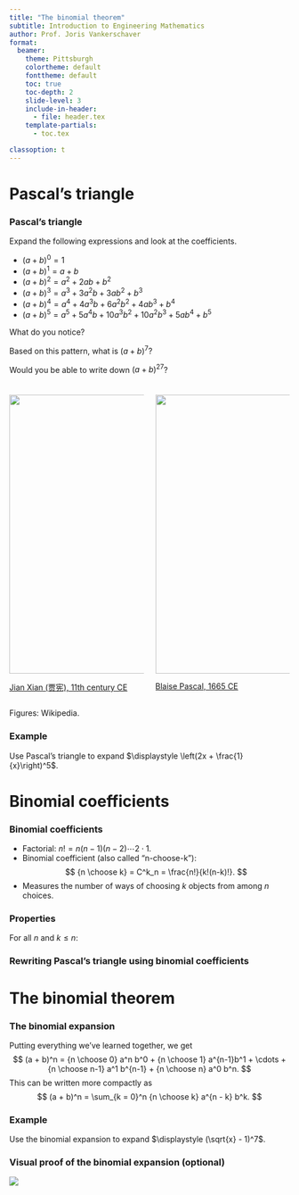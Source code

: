 ```yaml
---
title: "The binomial theorem"
subtitle: Introduction to Engineering Mathematics
author: Prof. Joris Vankerschaver
format:
  beamer:
    theme: Pittsburgh
    colortheme: default
    fonttheme: default
    toc: true
    toc-depth: 2
    slide-level: 3
    include-in-header:
      - file: header.tex
    template-partials:
      - toc.tex

classoption: t
---
```



# Pascal's triangle

### Pascal's triangle

Expand the following expressions and look at the coefficients.

- $(a + b)^0 = 1$
- $(a + b)^1 = a + b$
- $(a + b)^2 = a^2 + 2ab + b^2$
- $(a + b)^3 = a^3 + 3a^2 b + 3ab^2 + b^3$
- $(a + b)^4 = a^4 + 4a^3 b + 6a^2 b^2 + 4ab^3 + b^4$
- $(a + b)^5 = a^5 + 5a^4b + 10a^3b^2 + 10a^2 b^3 + 5ab^4 + b^5$

What do you notice?

Based on this pattern, what is $(a + b)^7$?

Would you be able to write down $(a + b)^{27}$?

###

:::: {.columns }
::: {.column width="50%"}
![](./images/07-binomial/Yanghui_triangle.png){fig-align="center" height="500"}

[Jian Xian (贾宪), 11th century CE](https://en.wikipedia.org/wiki/Jia_Xian)

:::
::: {.column width="50%"}

![](./images/07-binomial/TrianguloPascal.jpeg){fig-align="center" height="500"}

[Blaise Pascal, 1665 CE](https://en.wikipedia.org/wiki/Pascal%27s_triangle)
:::
::::

Figures: Wikipedia.

### Example

Use Pascal's triangle to expand $\displaystyle \left(2x + \frac{1}{x}\right)^5$.

# Binomial coefficients

### Binomial coefficients

- Factorial: $n! = n(n-1)(n-2) \cdots 2 \cdot 1$.
- Binomial coefficient (also called "n-choose-k"):
$$
    {n \choose k} = C^k_n = \frac{n!}{k!(n-k)!}.
$$
- Measures the number of ways of choosing $k$ objects from among $n$ choices.

### Properties

For all $n$ and $k \le n$:

\begin{align*} 
    {n \choose 0} & = {n \choose n} = 1 \\
    {n \choose 1} & = {n \choose n - 1} = n \\
    {n \choose k} & = {n \choose n - k}
\end{align*}

### Rewriting Pascal's triangle using binomial coefficients

# The binomial theorem

### The binomial expansion

Putting everything we've learned together, we get
$$
    (a + b)^n = {n \choose 0} a^n b^0 + {n \choose 1} a^{n-1}b^1 + \cdots + {n \choose n-1} a^1 b^{n-1} + {n \choose n} a^0 b^n.
$$
This can be written more compactly as
$$
    (a + b)^n = \sum_{k = 0}^n {n \choose k} a^{n - k} b^k.
$$

### Example

Use the binomial expansion to expand $\displaystyle (\sqrt{x} - 1)^7$.

### Visual proof of the binomial expansion (optional)

![](./images/07-binomial/binomial-proof.png){fig-align="center"}

